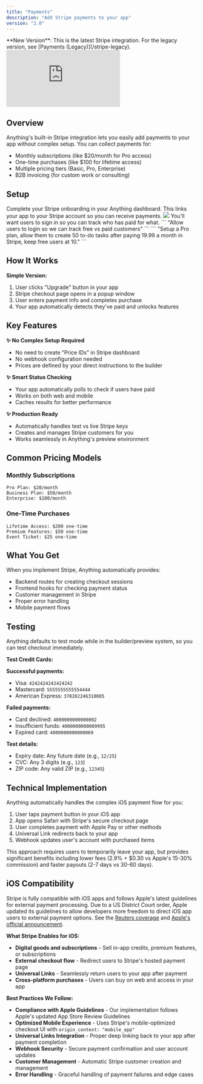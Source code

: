```yaml
---
title: "Payments"
description: "Add Stripe payments to your app"
version: "2.0"
---
```


<Note>
  **New Version**: This is the latest Stripe integration. For the legacy version, see [Payments (Legacy)](/stripe-legacy).
</Note>

<div style={{position: "relative", paddingBottom: "56.25%", height: 0}}><iframe src="https://www.loom.com/embed/a01b02ec159d46a58a90c18d4a445e4f?sid=f5ddcd44-a03c-4524-bee4-493ee3bcc506" frameBorder="0" webkitallowfullscreen="true" mozallowfullscreen="true" allowFullScreen style={{position: "absolute", top: 0, left: 0, width: "100%", height: "100%"}}></iframe></div>

## Overview

Anything's built-in Stripe integration lets you easily add payments to your app without complex setup. You can collect payments for:

- Monthly subscriptions (like $20/month for Pro access)
- One-time purchases (like $100 for lifetime access)
- Multiple pricing tiers (Basic, Pro, Enterprise)
- B2B invoicing (for custom work or consulting)

## Setup

<Steps>
  <Step title="Connect Stripe Account">
    Complete your Stripe onboarding in your Anything dashboard. This links your app to your Stripe account so you can receive payments.
    <Frame>
      <img src="/images/stripe Accept Payments.png" />
    </Frame>
  </Step>
  
  <Step title="Enable Authentication">
    You'll want users to sign in so you can track who has paid for what.
    ```
    "Allow users to login so we can track free vs paid customers"
    ```
  </Step>
    <Step title="Update the builder with your desired pricing model or pricing system">
    ```
    "Setup a Pro plan, allow them to create 50 to-do tasks after paying 19.99 a month in Stripe, keep free users at 10."
    ```
  </Step>
</Steps>

## How It Works

**Simple Version:**
1. User clicks "Upgrade" button in your app
2. Stripe checkout page opens in a popup window
3. User enters payment info and completes purchase
4. Your app automatically detects they've paid and unlocks features

## Key Features

**✨ No Complex Setup Required**
- No need to create "Price IDs" in Stripe dashboard
- No webhook configuration needed
- Prices are defined by your direct instructions to the builder

**✨ Smart Status Checking**
- Your app automatically polls to check if users have paid
- Works on both web and mobile
- Caches results for better performance

**✨ Production Ready**
- Automatically handles test vs live Stripe keys
- Creates and manages Stripe customers for you
- Works seamlessly in Anything's preview environment

## Common Pricing Models

### Monthly Subscriptions

```
Pro Plan: $20/month
Business Plan: $50/month  
Enterprise: $100/month
```

### One-Time Purchases

```
Lifetime Access: $200 one-time
Premium Features: $50 one-time
Event Ticket: $25 one-time
```


## What You Get

When you implement Stripe, Anything automatically provides:

- Backend routes for creating checkout sessions
- Frontend hooks for checking payment status
- Customer management in Stripe
- Proper error handling
- Mobile payment flows

## Testing

Anything defaults to test mode while in the builder/preview system, so you can test checkout immediately.

**Test Credit Cards:**

**Successful payments:**
- Visa: `4242424242424242`
- Mastercard: `5555555555554444`
- American Express: `378282246310005`

**Failed payments:**
- Card declined: `4000000000000002`
- Insufficient funds: `4000000000009995`
- Expired card: `4000000000000069`

**Test details:**
- Expiry date: Any future date (e.g., `12/25`)
- CVC: Any 3 digits (e.g., `123`)
- ZIP code: Any valid ZIP (e.g., `12345`)

## Technical Implementation

Anything automatically handles the complex iOS payment flow for you:

1. User taps payment button in your iOS app
2. App opens Safari with Stripe's secure checkout page
3. User completes payment with Apple Pay or other methods
4. Universal Link redirects back to your app
5. Webhook updates user's account with purchased items

This approach requires users to temporarily leave your app, but provides significant benefits including lower fees (2.9% + $0.30 vs Apple's 15-30% commission) and faster payouts (2-7 days vs 30-60 days).

## iOS Compatibility

Stripe is fully compatible with iOS apps and follows Apple's latest guidelines for external payment processing. Due to a US District Court order, Apple updated its guidelines to allow developers more freedom to direct iOS app users to external payment options. See the [Reuters coverage](https://www.reuters.com/sustainability/boards-policy-regulation/us-judge-rules-apple-violated-order-reform-app-store-2025-04-30/) and [Apple's official announcement](https://developer.apple.com/news/?id=9txfddzf).

**What Stripe Enables for iOS:**
- **Digital goods and subscriptions** - Sell in-app credits, premium features, or subscriptions
- **External checkout flow** - Redirect users to Stripe's hosted payment page
- **Universal Links** - Seamlessly return users to your app after payment
- **Cross-platform purchases** - Users can buy on web and access in your app

**Best Practices We Follow:**
- **Compliance with Apple Guidelines** - Our implementation follows Apple's updated App Store Review Guidelines
- **Optimized Mobile Experience** - Uses Stripe's mobile-optimized checkout UI with `origin_context: "mobile_app"`
- **Universal Links Integration** - Proper deep linking back to your app after payment completion
- **Webhook Security** - Secure payment confirmation and user account updates
- **Customer Management** - Automatic Stripe customer creation and management
- **Error Handling** - Graceful handling of payment failures and edge cases


